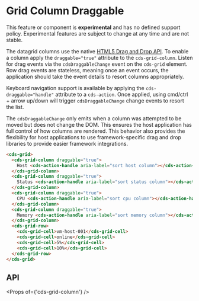 
<Meta title="Data Grid (Preview)/Column Draggable" />

# Grid Column Draggable

<cds-alert-group status="danger" cds-layout="m-b:lg">
  <cds-alert>
    This feature or component is <strong>experimental</strong> and has no defined support policy. Experimental features
    are subject to change at any time and are not stable.
  </cds-alert>
</cds-alert-group>

The datagrid columns use the native [HTML5 Drag and Drop API](https://developer.mozilla.org/en-US/docs/Web/API/HTML_Drag_and_Drop_API).
To enable a column apply the `draggable="true"` attribute to the `cds-grid-column`.
Listen for drag events via the `cdsDraggableChange` event on the `cds-grid` element.
Row drag events are stateless, meaning once an event occurs, the application should
take the event details to resort columns appropriately.

Keyboard navigation support is available by applying the `cds-draggable="handle"` attribute to a `cds-action`.
Once applied, using cmd/ctrl + arrow up/down will trigger `cdsDraggableChange` change events to resort the list.

The `cdsDraggableChange` only emits when a column was attempted to be moved but does not change the DOM.
This ensures the host application has full control of how columns are rendered. This behavior also
provides the flexibility for host applications to use framework-specific drag and drop libraries
to provide easier framework integrations.

<Story id="stories-grid--column-draggable" />

```html
<cds-grid>
  <cds-grid-column draggable="true">
    Host <cds-action-handle aria-label="sort host column"></cds-action-handle>
  </cds-grid-column>
  <cds-grid-column draggable="true">
    Status <cds-action-handle aria-label="sort status column"></cds-action-handle>
  </cds-grid-column>
  <cds-grid-column draggable="true">
    CPU <cds-action-handle aria-label="sort cpu column"></cds-action-handle>
  </cds-grid-column>
  <cds-grid-column draggable="true">
    Memory <cds-action-handle aria-label="sort memory column"></cds-action-handle>
  </cds-grid-column>
  <cds-grid-row>
    <cds-grid-cell>vm-host-001</cds-grid-cell>
    <cds-grid-cell>online</cds-grid-cell>
    <cds-grid-cell>5%</cds-grid-cell>
    <cds-grid-cell>10%</cds-grid-cell>
  </cds-grid-row>
</cds-grid>
```

## API

<Props of={'cds-grid-column'} />

